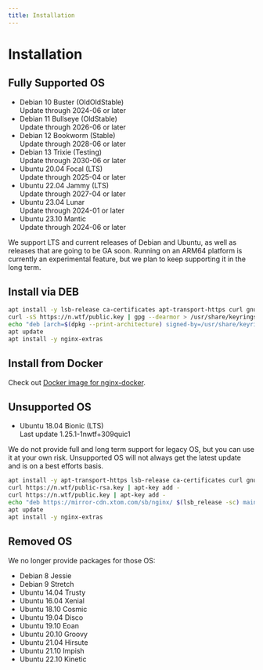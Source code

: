 ```yaml
---
title: Installation
---
```



# Installation

## Fully Supported OS

* Debian 10 Buster (OldOldStable) <br /><SecondaryText>Update through 2024-06 or later</SecondaryText>
* Debian 11 Bullseye (OldStable) <br /><SecondaryText>Update through 2026-06 or later</SecondaryText>
* Debian 12 Bookworm (Stable) <br /><SecondaryText>Update through 2028-06 or later</SecondaryText>
* Debian 13 Trixie (Testing) <br /><SecondaryText>Update through 2030-06 or later</SecondaryText>
* Ubuntu 20.04 Focal (LTS) <br /><SecondaryText>Update through 2025-04 or later</SecondaryText>
* Ubuntu 22.04 Jammy (LTS) <br /><SecondaryText>Update through 2027-04 or later</SecondaryText>
* Ubuntu 23.04 Lunar <br /><SecondaryText>Update through 2024-01 or later</SecondaryText>
* Ubuntu 23.10 Mantic <br /><SecondaryText>Update through 2024-06 or later</SecondaryText>

We support LTS and current releases of Debian and Ubuntu, as well as releases that are going to be GA soon. Running on an ARM64 platform is currently an experimental feature, but we plan to keep supporting it in the long term.

## Install via DEB

```sh
apt install -y lsb-release ca-certificates apt-transport-https curl gnupg dpkg
curl -sS https://n.wtf/public.key | gpg --dearmor > /usr/share/keyrings/n.wtf.gpg
echo "deb [arch=$(dpkg --print-architecture) signed-by=/usr/share/keyrings/n.wtf.gpg] https://mirror-cdn.xtom.com/sb/nginx/ $(lsb_release -sc) main" > /etc/apt/sources.list.d/n.wtf.list
apt update
apt install -y nginx-extras
```

## Install from Docker

Check out [Docker image for nginx-docker](https://github.com/u-sb/nginx-docker).

## Unsupported OS

* Ubuntu 18.04 Bionic (LTS) <br /><SecondaryText>Last update 1.25.1-1nwtf+309quic1</SecondaryText>

We do not provide full and long term support for legacy OS, but you can use it at your own risk. Unsupported OS will not always get the latest update and is on a best efforts basis.

``` sh
apt install -y apt-transport-https lsb-release ca-certificates curl gnupg
curl https://n.wtf/public-rsa.key | apt-key add -
curl https://n.wtf/public.key | apt-key add -
echo "deb https://mirror-cdn.xtom.com/sb/nginx/ $(lsb_release -sc) main" > /etc/apt/sources.list.d/n.wtf.list
apt update
apt install -y nginx-extras
```

## Removed OS

We no longer provide packages for those OS:

* Debian 8 Jessie
* Debian 9 Stretch
* Ubuntu 14.04 Trusty
* Ubuntu 16.04 Xenial
* Ubuntu 18.10 Cosmic
* Ubuntu 19.04 Disco
* Ubuntu 19.10 Eoan
* Ubuntu 20.10 Groovy
* Ubuntu 21.04 Hirsute
* Ubuntu 21.10 Impish
* Ubuntu 22.10 Kinetic
